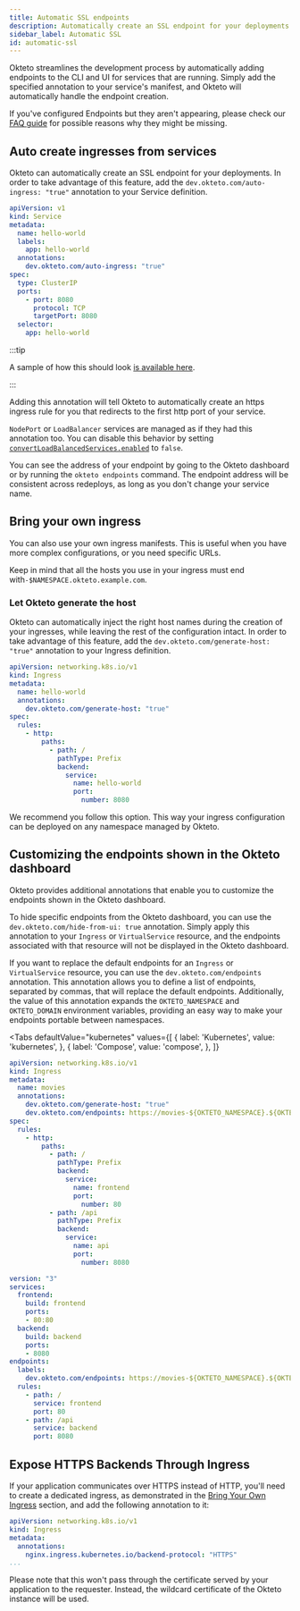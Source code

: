 ```yaml
---
title: Automatic SSL endpoints
description: Automatically create an SSL endpoint for your deployments
sidebar_label: Automatic SSL
id: automatic-ssl
---
```



Okteto streamlines the development process by automatically adding endpoints to the CLI and UI for services that are running.
Simply add the specified annotation to your service's manifest, and Okteto will automatically handle the endpoint creation.

If you've configured Endpoints but they aren't appearing, please check our [FAQ guide](reference/faqs.mdx#why-are-my-endpoints-not-present-in-the-cli-or-ui) for possible reasons why they might be missing.

## Auto create ingresses from services

Okteto can automatically create an SSL endpoint for your deployments. In order to take advantage of this feature, add the `dev.okteto.com/auto-ingress: "true"` annotation to your Service definition.

```yaml
apiVersion: v1
kind: Service
metadata:
  name: hello-world
  labels:
    app: hello-world
  annotations:
    dev.okteto.com/auto-ingress: "true"
spec:
  type: ClusterIP
  ports:
    - port: 8080
      protocol: TCP
      targetPort: 8080
  selector:
    app: hello-world
```

:::tip

A sample of how this should look [is available here](https://github.com/okteto/go-getting-started/blob/master/k8s.yml#L26).

:::

Adding this annotation will tell Okteto to automatically create an https ingress rule for you that redirects to the first http port of your service.

`NodePort` or `LoadBalancer` services are managed as if they had this annotation too. You can disable this behavior by setting [`convertLoadBalancedServices.enabled`](self-hosted/helm-configuration.mdx#convertloadbalancedservices) to `false`.

You can see the address of your endpoint by going to the Okteto dashboard or by running the `okteto endpoints` command. The endpoint address will be consistent across redeploys, as long as you don't change your service name.

## Bring your own ingress

You can also use your own ingress manifests. This is useful when you have more complex configurations, or you need specific URLs.

Keep in mind that all the hosts you use in your ingress must end with`-$NAMESPACE.okteto.example.com`.

### Let Okteto generate the host

Okteto can automatically inject the right host names during the creation of your ingresses, while leaving the rest of the configuration intact. In order to take advantage of this feature, add the `dev.okteto.com/generate-host: "true"` annotation to your Ingress definition.

```yaml
apiVersion: networking.k8s.io/v1
kind: Ingress
metadata:
  name: hello-world
  annotations:
    dev.okteto.com/generate-host: "true"
spec:
  rules:
    - http:
        paths:
          - path: /
            pathType: Prefix
            backend:
              service:
                name: hello-world
                port:
                  number: 8080
```

We recommend you follow this option. This way your ingress configuration can be deployed on any namespace managed by Okteto.

## Customizing the endpoints shown in the Okteto dashboard

Okteto provides additional annotations that enable you to customize the endpoints shown in the Okteto dashboard.

To hide specific endpoints from the Okteto dashboard, you can use the `dev.okteto.com/hide-from-ui: true` annotation.
Simply apply this annotation to your `Ingress` or `VirtualService` resource, and the endpoints associated with that resource will not be displayed in the Okteto dashboard.

If you want to replace the default endpoints for an `Ingress` or `VirtualService` resource, you can use the `dev.okteto.com/endpoints` annotation.
This annotation allows you to define a list of endpoints, separated by commas, that will replace the default endpoints.
Additionally, the value of this annotation expands the `OKTETO_NAMESPACE` and `OKTETO_DOMAIN` environment variables, providing an easy way to make your endpoints portable between namespaces.

<Tabs
  defaultValue="kubernetes"
  values={[
    { label: 'Kubernetes', value: 'kubernetes', },
    { label: 'Compose', value: 'compose', },
  ]}
>
<TabItem value="kubernetes">

```yaml
apiVersion: networking.k8s.io/v1
kind: Ingress
metadata:
  name: movies
  annotations:
    dev.okteto.com/generate-host: "true"
    dev.okteto.com/endpoints: https://movies-${OKTETO_NAMESPACE}.${OKTETO_DOMAIN}/api
spec:
  rules:
    - http:
        paths:
          - path: /
            pathType: Prefix
            backend:
              service:
                name: frontend
                port:
                  number: 80
          - path: /api
            pathType: Prefix
            backend:
              service:
                name: api
                port:
                  number: 8080
```

</TabItem>
<TabItem value="compose">

```yaml
version: "3"
services:
  frontend:
    build: frontend
    ports:
    - 80:80
  backend:
    build: backend
    ports:
    - 8080
endpoints:
  labels:
    dev.okteto.com/endpoints: https://movies-${OKTETO_NAMESPACE}.${OKTETO_DOMAIN}/api
  rules:
    - path: /
      service: frontend
      port: 80
    - path: /api
      service: backend
      port: 8080
```

</TabItem>
</Tabs>

## Expose HTTPS Backends Through Ingress

If your application communicates over HTTPS instead of HTTP, you'll need to create a dedicated ingress, as demonstrated in the [Bring Your Own Ingress](#bring-your-own-ingress) section, and add the following annotation to it:

```yaml
apiVersion: networking.k8s.io/v1
kind: Ingress
metadata:
  annotations:
    nginx.ingress.kubernetes.io/backend-protocol: "HTTPS"
...
```

Please note that this won't pass through the certificate served by your application to the requester. Instead, the wildcard certificate of the Okteto instance will be used.
